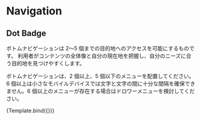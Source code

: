 

<Meta title='components/Navigation' component={DotBadgeNavigation} />


# Navigation

## Dot Badge

ボトムナビゲーションは 2〜5 個までの目的地へのアクセスを可能にするものです。
利用者がコンテンツの全体像と自分の現在地を把握し、自分のニーズに合う目的地を見つけやすくします。

ボトムナビゲーションは、2 個以上、5 個以下のメニューを配置してください。6 個以上は小さなモバイルデバイスでは文字と文字の間に十分な間隔を確保できません。6 個以上のメニューが存在する場合はドロワーメニューを検討してください。

<Canvas>
  <Story name='Dot'>{Template.bind({})}</Story>
</Canvas>
